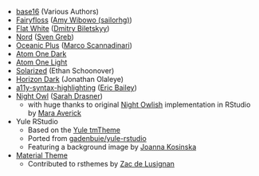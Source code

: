 - [base16] (Various Authors)
- [Fairyfloss] ([Amy Wibowo (sailorhg)](https://github.com/sailorhg))
- [Flat White][flat-white] ([Dmitry Biletskyy](https://github.com/biletskyy))
- [Nord] ([Sven Greb](https://www.svengreb.de/))
- [Oceanic Plus][oceanic-plus] ([Marco Scannadinari](https://github.com/marcoms))
- [Atom One Dark][one-dark]
- [Atom One Light][one-light]
- [Solarized] (Ethan Schoonover)
- [Horizon Dark][horizon] (Jonathan Olaleye)
- [a11y-syntax-highlighting][a11y-syntax] ([Eric Bailey](https://ericwbailey.design/))
- [Night Owl][night-owl] ([Sarah Drasner](https://sarah.dev/))
  - with huge thanks to original [Night Owlish][night-owlish] 
    implementation in RStudio by [Mara Averick](https://maraaverick.rbind.io/)
- Yule RStudio
  - Based on the [Yule tmTheme](https://tmtheme-editor.herokuapp.com/#!/editor/theme/Yule)
  - Ported from [gadenbuie/yule-rstudio](https://github.com/gadenbuie/yule-rstudio)
  - Featuring a background image by [Joanna Kosinska](https://unsplash.com/@joannakosinska)
- [Material Theme][material]
  - Contributed to rsthemes by [Zac de Lusignan](https://www.zacdelusignan.com/)

[base16]: https://github.com/chriskempson/base16
[fairyfloss]: https://github.com/sailorhg/fairyfloss
[flat-white]: https://github.com/biletskyy/flatwhite-syntax
[nord]: https://github.com/arcticicestudio/nord
[oceanic-plus]: https://github.com/marcoms/oceanic-plus
[one-light]: https://github.com/atom/atom/tree/master/packages/one-light-syntax
[one-dark]: https://github.com/atom/atom/tree/master/packages/one-dark-syntax
[solarized]: https://ethanschoonover.com/solarized
[horizon]: https://horizontheme.netlify.app/
[a11y-syntax]: https://github.com/ericwbailey/a11y-syntax-highlighting
[night-owl]: https://github.com/sdras/night-owl-vscode-theme
[night-owlish]: https://github.com/batpigandme/night-owlish
[material]: https://material-theme.site/
